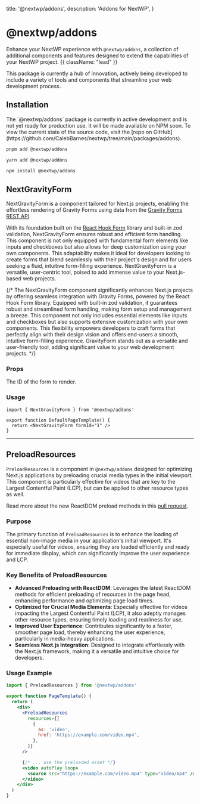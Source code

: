 
  title: '@nextwp/addons',
  description: 'Addons for NextWP',
}

# @nextwp/addons

Enhance your NextWP experience with `@nextwp/addons`, a collection of additional components and features designed to extend the capabilities of your NextWP project. {{ className: "lead" }}

This package is currently a hub of innovation, actively being developed to include a variety of tools and components that streamline your web development process.

## Installation

<Note>
  The `@nextwp/addons` package is currently in active development and is not yet
  ready for production use. It will be made available on NPM soon. To view the
  current state of the source code, visit the [repo on
  GitHub](https://github.com/CalebBarnes/nextwp/tree/main/packages/addons).
</Note>

<CodeGroup>

```bash {{ title: "pnpm" }}
pnpm add @nextwp/addons
```

```bash {{ title: "yarn" }}
yarn add @nextwp/addons
```

```bash {{ title: "npm" }}
npm install @nextwp/addons
```

</CodeGroup>

## NextGravityForm

NextGravityForm is a component tailored for Next.js projects, enabling the effortless rendering of Gravity Forms using data from the [Gravity Forms REST API](https://docs.gravityforms.com/rest-api-v2/).

With its foundation built on the [React Hook Form](https://react-hook-form.com/) library and built-in zod validation, NextGravityForm ensures robust and efficient form handling. This component is not only equipped with fundamental form elements like inputs and checkboxes but also allows for deep customization using your own components. This adaptability makes it ideal for developers looking to create forms that blend seamlessly with their project's design and for users seeking a fluid, intuitive form-filling experience. NextGravityForm is a versatile, user-centric tool, poised to add immense value to your Next.js-based web projects.

{/* The NextGravityForm component significantly enhances Next.js projects by offering seamless integration with Gravity Forms, powered by the React Hook Form library. Equipped with built-in zod validation, it guarantees robust and streamlined form handling, making form setup and management a breeze. This component not only includes essential elements like inputs and checkboxes but also supports extensive customization with your own components. This flexibility empowers developers to craft forms that perfectly align with their design vision and offers end-users a smooth, intuitive form-filling experience. GravityForm stands out as a versatile and user-friendly tool, adding significant value to your web development projects. */}

### Props

<Properties>
  <Property name="formId" type="string (required)">
    The ID of the form to render.
  </Property>
</Properties>

### Usage

```tsx {{ title: 'src/templates/page/default.tsx' }}
import { NextGravityForm } from '@nextwp/addons'

export function DefaultPageTemplate() {
  return <NextGravityForm formId="1" />
}
```

---

## PreloadResources

`PreloadResources` is a component in `@nextwp/addons` designed for optimizing Next.js applications by preloading crucial media types in the initial viewport. This component is particularly effective for videos that are key to the Largest Contentful Paint (LCP), but can be applied to other resource types as well.

Read more about the new ReactDOM preload methods in this [pull request](https://github.com/facebook/react/pull/26237).

### Purpose

The primary function of `PreloadResources` is to enhance the loading of essential non-image media in your application's initial viewport. It's especially useful for videos, ensuring they are loaded efficiently and ready for immediate display, which can significantly improve the user experience and LCP.

### Key Benefits of PreloadResources

- **Advanced Preloading with ReactDOM**: Leverages the latest ReactDOM methods for efficient preloading of resources in the page head, enhancing performance and optimizing page load times.
- **Optimized for Crucial Media Elements**: Especially effective for videos impacting the Largest Contentful Paint (LCP), it also adeptly manages other resource types, ensuring timely loading and readiness for use.
- **Improved User Experience**: Contributes significantly to a faster, smoother page load, thereby enhancing the user experience, particularly in media-heavy applications.
- **Seamless Next.js Integration**: Designed to integrate effortlessly with the Next.js framework, making it a versatile and intuitive choice for developers.

### Usage Example

```jsx
import { PreloadResources } from '@nextwp/addons'

export function PageTemplate() {
  return (
    <div>
      <PreloadResources
        resources={[
          {
            as: 'video',
            href: 'https://example.com/video.mp4',
          },
        ]}
      />

      {/* ... use the preloaded asset */}
      <video autoPlay loop>
        <source src="https://example.com/video.mp4" type="video/mp4" />
      </video>
    </div>
  )
}
```
